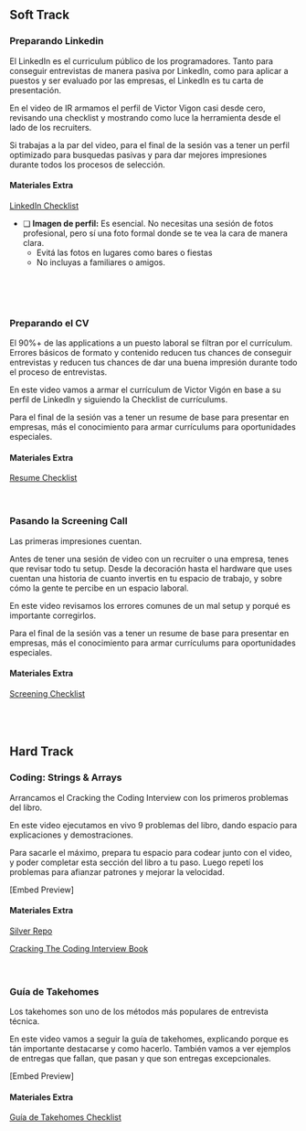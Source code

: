 ## Soft Track

### Preparando Linkedin

El LinkedIn es el curriculum público de los programadores. Tanto para conseguir entrevistas de manera pasiva por LinkedIn, como para aplicar a puestos y
ser evaluado por las empresas, el LinkedIn es tu carta de presentación.

En el video de IR armamos el perfil de Victor Vigon casi desde cero, revisando una checklist y mostrando como luce la herramienta desde el lado de los recruiters.

Si trabajas a la par del video, para el final de la sesión vas a tener un perfil optimizado para busquedas pasivas y para dar mejores impresiones durante
todos los procesos de selección.
<br />

#### Materiales Extra

[LinkedIn Checklist](https://www.notion.so/silverdev/LinkedIn-Checklist-0d76b9ab43084d7891cea7535c16c174?pvs=25)

- ❑ **Imagen de perfil:** Es esencial. No necesitas una sesión de fotos profesional, pero sí una foto formal donde se te vea la cara de manera clara.
  - Evitá las fotos en lugares como bares o fiestas
  - No incluyas a familiares o amigos.

<br />
<br />
<br />

### Preparando el CV

El 90%+ de las applications a un puesto laboral se filtran por el currículum. Errores básicos de formato y contenido reducen tus chances de conseguir entrevistas
y reducen tus chances de dar una buena impresión durante todo el proceso de entrevistas.

En este video vamos a armar el currículum de Victor Vigón en base a su perfil de LinkedIn y siguiendo la Checklist de currículums.

Para el final de la sesión vas a tener un resume de base para presentar en empresas, más el conocimiento para armar currículums para oportunidades especiales.
<br />

#### Materiales Extra

[Resume Checklist](https://www.notion.so/silverdev/Resume-Checklist-2c694cb9ee3c4c4caf34b0eb16074705?pvs=26&qid=)
<br />
<br />
<br />

### Pasando la Screening Call

Las primeras impresiones cuentan.

Antes de tener una sesión de video con un recruiter o una empresa, tenes que revisar todo tu setup. Desde la decoración hasta el hardware que uses cuentan
una historia de cuanto invertis en tu espacio de trabajo, y sobre cómo la gente te percibe en un espacio laboral.

En este video revisamos los errores comunes de un mal setup y porqué es importante corregirlos.

Para el final de la sesión vas a tener un resume de base para presentar en empresas, más el conocimiento para armar currículums para oportunidades especiales.
<br />

#### Materiales Extra

[Screening Checklist](https://silverdev.notion.site/Screening-Call-Checklist-ca9be463053e4ebb925ea51d649dac44)
<br />
<br />
<br />
<br />

## Hard Track

### Coding: Strings & Arrays

Arrancamos el Cracking the Coding Interview con los primeros problemas del libro.

En este video ejecutamos en vivo 9 problemas del libro, dando espacio para explicaciones y demostraciones.

Para sacarle el máximo, prepara tu espacio para codear junto con el video, y poder completar esta sección del libro a tu paso.
Luego repetí los problemas para afianzar patrones y mejorar la velocidad.

[Embed Preview]

#### Materiales Extra

[Silver Repo](https://github.com/conanbatt/interview-practice/tree/main/coding-challenges/cracking-the-coding-interview)

[Cracking The Coding Interview Book](https://github.com/conanbatt/interview-practice/tree/main/coding-challenges/cracking-the-coding-interview/book)
<br />
<br />
<br />

### Guía de Takehomes

Los takehomes son uno de los métodos más populares de entrevista técnica.

En este video vamos a seguir la guía de takehomes, explicando porque es tán importante destacarse y como hacerlo. También vamos a ver ejemplos
de entregas que fallan, que pasan y que son entregas excepcionales.

[Embed Preview]

#### Materiales Extra

[Guía de Takehomes Checklist](https://www.notion.so/silverdev/Technical-take-homes-Guide-8dd1f932adbc4faa932027ed9cf4fe5d)
<br />
<br />
<br />
